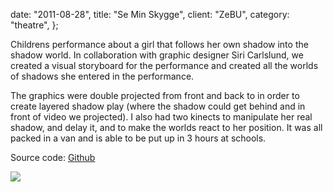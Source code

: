   date: "2011-08-28",
  title: "Se Min Skygge",
  client: "ZeBU",
  category: "theatre",
};

<Vimeo videoId="35282102" />

Childrens performance about a girl that follows her own shadow into the shadow world. In collaboration with graphic designer Siri Carlslund, we created a visual storyboard for the performance and created all the worlds of shadows she entered in the performance.

The graphics were double projected from front and back to in order to create layered shadow play (where the shadow could get behind and in front of video we projected). I also had two kinects to manipulate her real shadow, and delay it, and to make the worlds react to her position. It was all packed in a van and is able to be put up in 3 hours at schools.

Source code: [Github](https://github.com/HalfdanJ/HalfdanJ/tree/master/Se%20Min%20Skygge)

![](../../images/work/seminskygge/01.jpg)
